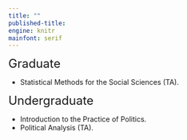 ```yaml
---
title: ""
published-title: 
engine: knitr
mainfont: serif
---
```


<font size="5"> Graduate</font>

-   Statistical Methods for the Social Sciences (TA).

<font size="5"> Undergraduate</font>

-   Introduction to the Practice of Politics.
-   Political Analysis (TA).
